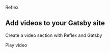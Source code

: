 <Section py="8|12|16|24">
  <Container>
    <Flexbox flexDirection="column" textAlign="center">
      <P m="0" fontSize="2xl" fontWeight="semibold">
        Reflex
      </P>
      <H1 m="0" fontWeight="extrabold" lineHeight="tight">
        Add videos to your Gatsby site
      </H1>
      <P fontSize="xl|2xl" mt="2">
        Create a video section with Reflex and Gatsby
      </P>
      <ButtonLink
        href="/videos"
        variant="primary"
        rounded="full"
        size="22"
        transition="transform .15s ease-in"
        hoverTransform="scale(1.1)"
        hoverBoxShadow="xl"
      >
        <Icon name="play" size="8" ml="1" />
        <VisuallyHidden>Play video</VisuallyHidden>
      </ButtonLink>
    </Flexbox>
  </Container>
</Section>
